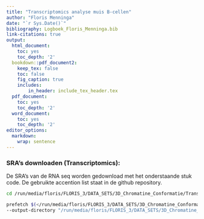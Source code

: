 ```yaml
---
title: "Transcriptomics analyse muis B-cellen"
author: "Floris Menninga"
date: "`r Sys.Date()`"
bibliography: Logboek_Floris_Menninga.bib
link-citations: true
output:
  html_document:
    toc: yes
    toc_depth: '2'
  bookdown::pdf_document2:
    keep_tex: false    
    toc: false      
    fig_caption: true
    includes:  
        in_header: include_tex_header.tex
  pdf_document:
    toc: yes
    toc_depth: '2'
  word_document:
    toc: yes
    toc_depth: '2'
editor_options: 
  markdown: 
    wrap: sentence
---
```



### SRA's downloaden (Transcriptomics):

De SRA's van de RNA seq worden gedownload met het onderstaande stuk code.
De gebruikte accention list staat in de github repository.

```bash

cd /run/media/floris/FLORIS_3/DATA_SETS/3D_Chromatine_Conformatie/Transcriptomics/

prefetch $(</run/media/floris/FLORIS_3/DATA_SETS/3D_Chromatine_Conformatie/Transcriptomics/SRR_Acc_List.txt) \
--output-directory "/run/media/floris/FLORIS_3/DATA_SETS/3D_Chromatine_Conformatie/transcriptomics/" --max-size 200G
```
